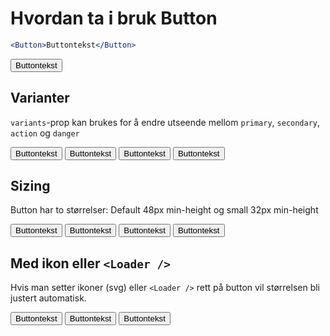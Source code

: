 
<Meta title="ds-react/button/intro" />

# Hvordan ta i bruk Button

```jsx
<Button>Buttontekst</Button>
```

<Canvas>
  <Button>Buttontekst</Button>
</Canvas>

## Varianter

`variants`-prop kan brukes for å endre utseende mellom
`primary`, `secondary`, `action` og `danger`

<Canvas>
  <Button variant="primary">Buttontekst</Button>
  <Button variant="secondary">Buttontekst</Button>
  <Button variant="action">Buttontekst</Button>
  <Button variant="danger">Buttontekst</Button>
</Canvas>

## Sizing

Button har to størrelser: Default 48px min-height og small 32px min-height

<Canvas>
  <Button size="small" variant="primary">
    Buttontekst
  </Button>
  <Button size="small" variant="secondary">
    Buttontekst
  </Button>
  <Button size="small" variant="action">
    Buttontekst
  </Button>
  <Button size="small" variant="danger">
    Buttontekst
  </Button>
</Canvas>

## Med ikon eller `<Loader />`

Hvis man setter ikoner (svg) eller `<Loader />` rett på button vil størrelsen
bli justert automatisk.

<Canvas>
  <Button>
    <Loader /> Buttontekst
  </Button>
  <Button>
    Buttontekst <Loader />
  </Button>
  <Button size="small">
    Buttontekst
    <Loader />
  </Button>
</Canvas>
